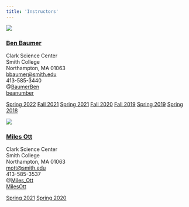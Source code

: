 ```yaml
---
title: 'Instructors'
---
```



<div class="row">
  <div class="col-sm-12 col-md-6">

  <div class="thumbnail">

![](https://www.smith.edu/sites/default/files/styles/img-faculty-detail/public/media/Faculty/ben_baumer_crop.jpg)

  <div class="caption">

### [Ben Baumer](https://www.smith.edu/academics/faculty/ben-baumer)

Clark Science Center  
Smith College  
Northampton, MA 01063  
<i class="fas fa-at"></i> [bbaumer@smith.edu](mailto:bbaumer@smith.edu)  
<i class="fas fa-phone"></i> 413-585-3440  
<i class="fab fa-twitter"></i> @[BaumerBen](http://www.twitter.com/BaumerBen)  
<i class="fab fa-github"></i> [beanumber](http://www.github.com/beanumber)

  <p>
  <a href="#" class="btn btn-primary" role="button">Spring 2022</a>
  <a href="#" class="btn btn-default" role="button">Fall 2021</a>
  <a href="#" class="btn btn-primary" role="button">Spring 2021</a>
  <a href="#" class="btn btn-default" role="button">Fall 2020</a>
  <a href="#" class="btn btn-default" role="button">Fall 2019</a>
  <a href="#" class="btn btn-primary" role="button">Spring 2019</a>
  <a href="#" class="btn btn-primary" role="button">Spring 2018</a>
  </p>
  </div>
  </div>
  </div>



  <div class="col-sm-12 col-md-6">
  <div class="thumbnail">

![](https://www.smith.edu/sites/default/files/styles/img-faculty-detail/public/media/Faculty/miles_ott_crop.jpg)

  <div class="caption">

### [Miles Ott](Miles Ott)

Clark Science Center  
Smith College  
Northampton, MA 01063  
<i class="fas fa-at"></i> [mott@smith.edu](mailto:mott@smith.edu)  
<i class="fas fa-phone"></i> 413-585-3537  
<i class="fab fa-twitter"></i> @[Miles_Ott](http://www.twitter.com/Miles_Ott)  
<i class="fab fa-github"></i> [MilesOtt](http://www.github.com/MilesOtt)

  <p>
  <a href="#" class="btn btn-primary" role="button">Spring 2021</a>
  <a href="#" class="btn btn-primary" role="button">Spring 2020</a>
  </p>
  </div>
  </div>
  </div>

</div>

